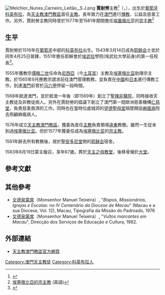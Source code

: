 [[File:Melchior_Nunes_Carneiro_Leitão,_S.J.png|thumb]]
'''賈耐勞'''主教<ref>{{cite web|url=https://www.catholic.org.mo/list-5/12|title=賈耐勞主教 D. Malchior Nunes Carneiro Leitão, S.J.(1576-1581)|website=天主教澳門教區|accessdate=2020-02-24|archive-date=2020-02-24|archive-url=https://web.archive.org/web/20200224070214/https://www.catholic.org.mo/list-5/12|dead-url=no}}</ref>（{{lang-pt|D. Belchior Carneiro Leitão [[耶穌會|SJ]]}}，{{bd|1516年||1583年|8月19日}}），出生於[[葡萄牙|葡萄牙]][[科英布拉|科英布拉]]，為[[天主教澳門教區|天主教澳門教區]]首任[[主教|主教]]。長年致力在[[澳門|澳門]]進行[[傳教|傳教]]、公益及慈善工作。另外，賈耐勞主教同時曾於1577年至1581年期間擔任[[埃塞俄比亚|埃塞俄比亚]]的[[宗主教|宗主教]]<ref>[http://www.catholic-hierarchy.org/diocese/de523.html 埃塞俄比亞的宗主教] {{Wayback|url=http://www.catholic-hierarchy.org/diocese/de523.html |date=20210127020321 }}(英語)</ref>

== 生平 ==
賈耐勞於1516年在[[葡萄牙|葡萄牙]]中部的[[科英布拉|科英布拉]]出生。1543年3月14日成為[[耶稣会|耶稣会]]士並於同年4月25日晉鐸，1551年擔任耶穌會於[[埃武拉|埃武拉]]學院(埃武拉大學前身)的第一任校長<ref>{{Cite web |url=http://www.newadvent.org/cathen/03370a.htm |title=天主教百科全書 (英語) |access-date=2018-02-11 |archive-date=2020-10-29 |archive-url=https://web.archive.org/web/20201029175016/https://www.newadvent.org/cathen/03370a.htm |dead-url=no }}</ref>。

1555年獲教宗[[儒略二世|儒略二世]]任命為[[伊兹尼克|尼西亞]]（今[[土耳其|土耳其]]）主教及[[埃塞俄比亚|埃塞俄比亚]]助理宗主教。於1565年9月應教宗請求前往澳門管理教務，並負責在[[中國|中國]]和[[日本|日本]]進行傳教工作。到達[[澳門|澳門]]前曾於[[马六甲|马六甲]]停留一段時間。

1568年抵達澳門，並於抵澳一年後（即1569年）創立了[[聖辣非醫院|聖辣非醫院]]，同時接收天主教徒及非教徒病人。另外在賈耐勞的倡議下創立了澳門第一間歐洲慈善機構[[仁慈堂|仁慈堂]]，負責慈善救濟的工作。同時也在當時位處城郊的[[望德聖母堂|望德聖母堂]]隔壁開設[[麻风病|麻瘋病]]院去照顧麻瘋病人。

1576年成立[[天主教澳門教區|天主教澳門教區]]，獲委為首任[[主教|主教]]負責領導[[遠東|遠東]]教務。雖然一生從未到過[[埃塞俄比亚|埃塞俄比亚]]。但於1577年獲委任成為[[埃塞俄比亚|埃塞俄比亚]]的[[宗主教|宗主教]]。

1581年辭去所有教務後，居於[[聖安多尼堂_(澳門)|聖安多尼堂]]側的[[耶稣会|耶稣会]]宿舍。

1583年8月19日蒙主寵召，享年67歲。葬於[[大三巴牌坊|天主之母教堂]]，後移骨殖於[[大堂|大堂]]。<div class="references-small">

== 參考文獻 ==
<references/>

== 其他參考 ==
* [[文德泉|文德泉蒙席]]（Monsenhor Manuel Teixeira）, "''Bispos, Missionários, Igrejas e Escolas: no IV Centenário da Diocese de Macau''" (Macau e a sua Diocese, Vol. 12), Macau, Tipografia da Missão do Padroado, 1976
* [[文德泉|文德泉蒙席]]（Monsenhor Manuel Teixeira）, "''Vultos marcantes em Macau''", Direcção dos Serviços de Educação e Cultura, 1982.

== 外部連結 ==
* [http://www.catholic.org.mo 天主教澳門教區官方網頁] {{Wayback|url=http://www.catholic.org.mo/ |date=20170728042937 }}
</div>

{{天主教澳門教區主教}}


[[Category:澳門天主教徒|Category:澳門天主教徒]]
[[Category:科英布拉人|Category:科英布拉人]]